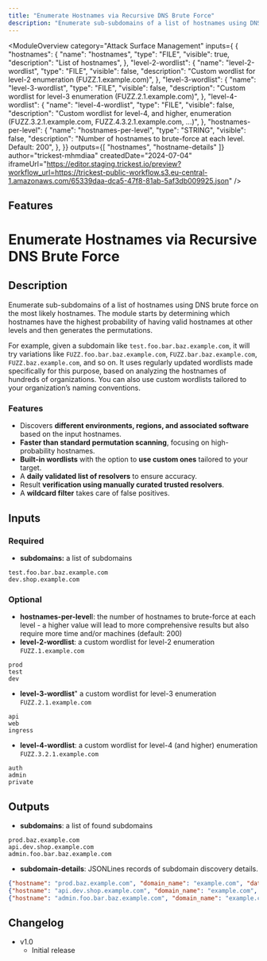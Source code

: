 ```yaml
---
title: "Enumerate Hostnames via Recursive DNS Brute Force"
description: "Enumerate sub-subdomains of a list of hostnames using DNS brute force on the most likely hostnames"
---
```



<ModuleOverview 
  category="Attack Surface Management"
  inputs={ {
  "hostnames": {
    "name": "hostnames",
    "type": "FILE",
    "visible": true,
    "description": "List of hostnames",
  },
  "level-2-wordlist": {
    "name": "level-2-wordlist",
    "type": "FILE",
    "visible": false,
    "description": "Custom wordlist for level-2 enumeration (FUZZ.1.example.com)",
  },
  "level-3-wordlist": {
    "name": "level-3-wordlist",
    "type": "FILE",
    "visible": false,
    "description": "Custom wordlist for level-3 enumeration (FUZZ.2.1.example.com)",
  },
  "level-4-wordlist": {
    "name": "level-4-wordlist",
    "type": "FILE",
    "visible": false,
    "description": "Custom wordlist for level-4, and higher, enumeration (FUZZ.3.2.1.example.com, FUZZ.4.3.2.1.example.com, ...)",
  },
  "hostnames-per-level": {
    "name": "hostnames-per-level",
    "type": "STRING",
    "visible": false,
    "description": "Number of hostnames to brute-force at each level. Default: 200",
  },
}}
  outputs={[ 
    "hostnames",
    "hostname-details"
  ]}
  author="trickest-mhmdiaa"
  createdDate="2024-07-04"
  iframeUrl="https://editor.staging.trickest.io/preview?workflow_url=https://trickest-public-workflow.s3.eu-central-1.amazonaws.com/65339daa-dca5-47f8-81ab-5af3db009925.json"
/>

## Features
# Enumerate Hostnames via Recursive DNS Brute Force

## Description
Enumerate sub-subdomains of a list of hostnames using DNS brute force on the most likely hostnames. The module starts by determining which hostnames have the highest probability of having valid hostnames at other levels and then generates the permutations.

For example, given a subdomain like `test.foo.bar.baz.example.com`, it will try variations like `FUZZ.foo.bar.baz.example.com`, `FUZZ.bar.baz.example.com`, `FUZZ.baz.example.com`, and so on. It uses regularly updated wordlists made specifically for this purpose, based on analyzing the hostnames of hundreds of organizations. You can also use custom wordlists tailored to your organization’s naming conventions.

### Features
- Discovers **different environments, regions, and associated software** based on the input hostnames.
- **Faster than standard permutation scanning**, focusing on high-probability hostnames.
- **Built-in wordlists** with the option to **use custom ones** tailored to your target.
- A **daily validated list of resolvers** to ensure accuracy.
- Result **verification using manually curated trusted resolvers**.
- A **wildcard filter** takes care of false positives.

## Inputs
### Required
- **subdomains:** a list of subdomains
```
test.foo.bar.baz.example.com
dev.shop.example.com
```

### Optional
- **hostnames-per-level**l: the number of hostnames to brute-force at each level - a higher value will lead to more comprehensive results but also require more time and/or machines (default: 200)
- **level-2-wordlist**: a custom wordlist for level-2 enumeration `FUZZ.1.example.com`
```
prod
test
dev
```
    
- **level-3-wordlist**" a custom wordlist for level-3 enumeration `FUZZ.2.1.example.com`    
```
api
web
ingress
```
    
- **level-4-wordlist**: a custom wordlist for level-4 (and higher) enumeration `FUZZ.3.2.1.example.com`
```
auth
admin
private
```
    

## Outputs
- **subdomains**: a list of found subdomains
```
prod.baz.example.com
api.dev.shop.example.com
admin.foo.bar.baz.example.com
```

- **subdomain-details**: JSONLines records of subdomain discovery details.
```json
{"hostname": "prod.baz.example.com", "domain_name": "example.com", "data_source": "dns brute force", "context": "recursive brute force"}
{"hostname": "api.dev.shop.example.com", "domain_name": "example.com", "data_source": "dns brute force", "context": "recursive brute force"}
{"hostname": "admin.foo.bar.baz.example.com", "domain_name": "example.com", "data_source": "dns brute force", "context": "recursive brute force"}
```

## Changelog
- v1.0
    - Initial release
